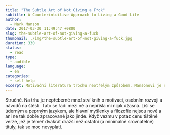 ```yaml
---
title: "The Subtle Art of Not Giving a F*ck"
subtitle: A Counterintuitive Approach to Living a Good Life
author:
  - Mark Manson
date: 2017-03-30 11:49:47 +0800
slug: the-subtle-art-of-not-giving-a-fuck
thumbnail: ./img/the-subtle-art-of-not-giving-a-fuck.jpg
duration: 330
status:
  - read
type:
  - audible
language:
  - en
categories:
  - self-help
excerpt: Motivační literatura trochu neotřelým způsobem. Mansonovi je něco přes třicet a ačkoli se v knize vysmívá mlaďochům, kteří poučují ostatní o životě, sám se do toho pustil taky. Jak se s tím dokázal poprat?
---
```


Stručně. Na trhu je nepřeberné množství knih o motivaci, osobním rozvoji a návodů na štěstí. Tato se řadí mezi ně a nepřišla mi nijak úžasná. Liší se úderným a peprným jazykem, ale hlavní myšlenky a filozofie nejsou nové a ani ne tak dobře zpracované jako jinde. Když vezmu v potaz cenu tištěné verze, jež je témeř dvakrát dražší než ostatní (a minimálně srovnatelné) tituly, tak se moc nevyplatí.
